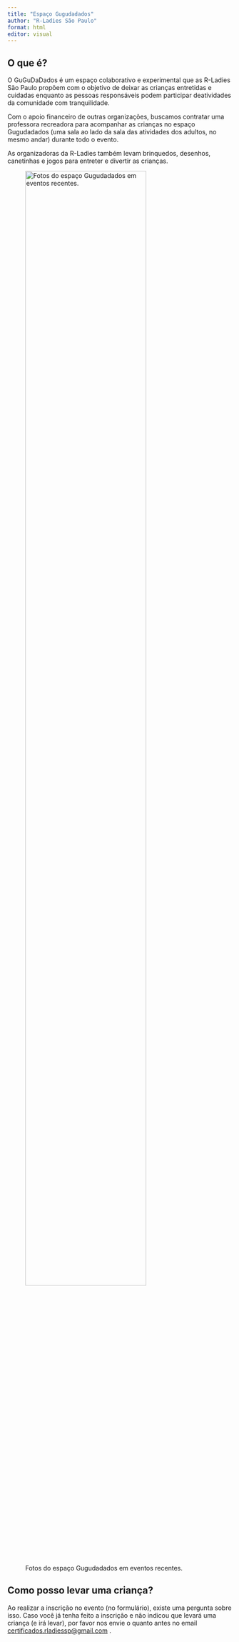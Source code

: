 ```yaml
---
title: "Espaço Gugudadados"
author: "R-Ladies São Paulo"
format: html
editor: visual
---
```


## O que é?

O GuGuDaDados é um espaço colaborativo e experimental que as R-Ladies São Paulo propõem com o objetivo de deixar as crianças entretidas e cuidadas enquanto as pessoas responsáveis podem participar deatividades da comunidade com tranquilidade.

Com o apoio financeiro de outras organizações, buscamos contratar uma professora recreadora para acompanhar as crianças no espaço Gugudadados (uma sala ao lado da sala das atividades dos adultos, no mesmo andar) durante todo o evento.

As organizadoras da R-Ladies também levam brinquedos, desenhos, canetinhas e jogos para entreter e divertir as crianças.

![Fotos do espaço Gugudadados em eventos recentes.](img/gugudadados.png){fig-align="center" width="80%"}

## Como posso levar uma criança?

Ao realizar a inscrição no evento (no formulário), existe uma pergunta sobre isso. Caso você já tenha feito a inscrição e não indicou que levará uma criança (e irá levar), por favor nos envie o quanto antes no email [certificados.rladiessp\@gmail.com](mailto:%20certificados.rladiessp@gmail.com) .
